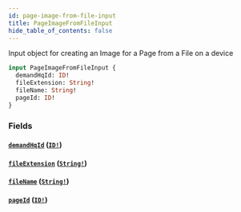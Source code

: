 ```yaml
---
id: page-image-from-file-input
title: PageImageFromFileInput
hide_table_of_contents: false
---
```



Input object for creating an Image for a Page from a File on a device

```graphql
input PageImageFromFileInput {
  demandHqId: ID!
  fileExtension: String!
  fileName: String!
  pageId: ID!
}
```


### Fields

#### [`demandHqId`](#) ([`ID!`](/developers/demandhq-apis/demand-api/graphql/reference/scalars/id))




#### [`fileExtension`](#) ([`String!`](/developers/demandhq-apis/demand-api/graphql/reference/scalars/string))




#### [`fileName`](#) ([`String!`](/developers/demandhq-apis/demand-api/graphql/reference/scalars/string))




#### [`pageId`](#) ([`ID!`](/developers/demandhq-apis/demand-api/graphql/reference/scalars/id))






